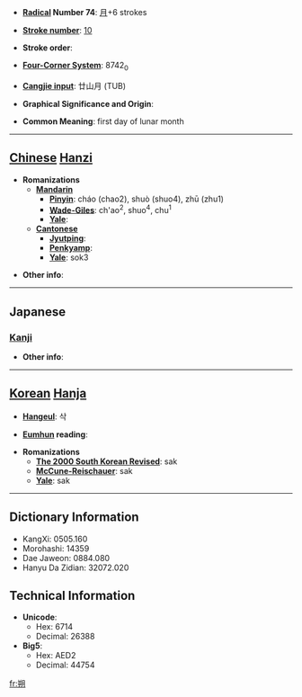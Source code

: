 * '''[[Wiktionary:Chinese radical index| Radical]] Number 74''': [[Wiktionary:Chinese radical index 月|月]]+6 strokes

* '''[[Wiktionary:Chinese total strokes index|Stroke number]]''': [[Wiktionary:Chinese total strokes index 10|10]]

* '''Stroke order''': 

* '''[[Wiktionary:Chinese four corner index|Four-Corner System]]''': 8742<sub>0</sub>

* '''[[Wiktionary:Chinese Cangjie index|Cangjie input]]''': 廿山月 (TUB)

* '''Graphical Significance and Origin''': 

* '''Common Meaning''': first day of lunar month

----

== [[Chinese]] [[Hanzi]] ==

* '''Romanizations'''
** '''[[Mandarin]]'''
*** '''[[Pinyin]]''': cháo (chao2), shuò (shuo4), zhū (zhu1)
*** '''[[Wade-Giles]]''': ch'ao<sup>2</sup>, shuo<sup>4</sup>, chu<sup>1</sup>
*** '''[[Yale]]''': 
** '''[[Cantonese]]'''
*** '''[[Jyutping]]''':
*** '''[[Penkyamp]]''': 
*** '''[[Yale]]''': sok3

* '''Other info''': 

----

==Japanese==
===[[Kanji]]===
{{kanji|on readings=[[さく]] (saku)
|kun readings=[[ついたち]] (tsuitachi)
}}

* '''Other info''':  

----

== [[Korean]] [[Hanja]] ==

* '''[[Hangeul]]''': 삭

* '''[[Eumhun]] reading''': 

* '''Romanizations'''
** '''[[The 2000 South Korean Revised Romanization|The 2000 South Korean Revised]]''': sak
** '''[[McCune-Reischauer]]''': sak
** '''[[Yale]]''': sak

----

== Dictionary Information ==

* KangXi: 0505.160
* Morohashi: 14359
* Dae Jaweon: 0884.080
* Hanyu Da Zidian: 32072.020

== Technical Information ==

* '''Unicode''':
** Hex: 6714
** Decimal: 26388
* '''Big5''':
** Hex: AED2
** Decimal: 44754

[[fr:朔]]